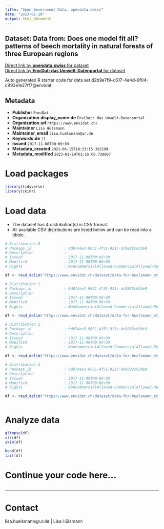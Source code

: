 ```yaml
---
title: "Open Government Data, opendata.swiss"
date: "2023-01-19"
output: html_document
---
```


## Dataset: Data from: Does one model fit all? patterns of beech mortality in natural forests of three European regions



[Direct link by **opendata.swiss** for dataset](https://opendata.swiss/de/dataset/data-from-does-one-model-fit-all-patterns-of-beech-mortality-in-natural-forests-of-three-europe)<br>
[Direct link by **EnviDat: das Umwelt-Datenportal** for dataset](https://www.envidat.ch/#/metadata/data-for-huelsmann_et_al_ecol_appl_2016)

Auto generated R starter code for data set d2b9e7f9-c617-4e4d-9f04-c993e1e27ff7@envidat.

## Metadata

- **Publisher** `EnviDat`
- **Organization.display_name.de** `EnviDat: das Umwelt-Datenportal`
- **Organization.url** `https://www.envidat.ch/`
- **Maintainer** `Lisa Hülsmann`
- **Maintainer_email** `lisa.huelsmann@ur.de`
- **Keywords.de** `[]`
- **Issued** `2017-11-08T00:00:00`
- **Metadata_created** `2021-06-15T16:23:15.382199`
- **Metadata_modified** `2023-01-14T01:16:06.728867`


# Load packages

```r

library(tidyverse)
library(skimr)

```

# Load data

-   The dataset has 4 distribution(s) in CSV format.
-   All available CSV distributions are listed below and can be read into a tibble.

```r

# Distribution 0
# Package_id               : 0d874ee3-9631-4f51-921c-dc9882c63de9
# Description              : 
# Issued                   : 2017-11-08T00:00:00
# Modified                 : 2017-11-08T00:00:00
# Rights                   : NonCommercialAllowed-CommercialAllowed-ReferenceRequired

df <- read_delim('https://www.envidat.ch/dataset/data-for-huelsmann_et_al_ecol_appl_2016/resource/377a5075-693c-444f-b027-6670c4cb0355')

# Distribution 1
# Package_id               : 0d874ee3-9631-4f51-921c-dc9882c63de9
# Description              : 
# Issued                   : 2017-11-08T00:00:00
# Modified                 : 2017-11-08T00:00:00
# Rights                   : NonCommercialAllowed-CommercialAllowed-ReferenceRequired

df <- read_delim('https://www.envidat.ch/dataset/data-for-huelsmann_et_al_ecol_appl_2016/resource/d75ede70-441f-47ef-a7a6-c0f08107d5f7')

# Distribution 2
# Package_id               : 0d874ee3-9631-4f51-921c-dc9882c63de9
# Description              : 
# Issued                   : 2017-11-08T00:00:00
# Modified                 : 2017-11-08T00:00:00
# Rights                   : NonCommercialAllowed-CommercialAllowed-ReferenceRequired

df <- read_delim('https://www.envidat.ch/dataset/data-for-huelsmann_et_al_ecol_appl_2016/resource/2b8cb9cc-a36c-4756-8745-ccd4bb70db13')

# Distribution 3
# Package_id               : 0d874ee3-9631-4f51-921c-dc9882c63de9
# Description              : 
# Issued                   : 2017-11-08T00:00:00
# Modified                 : 2017-11-08T00:00:00
# Rights                   : NonCommercialAllowed-CommercialAllowed-ReferenceRequired

df <- read_delim('https://www.envidat.ch/dataset/data-for-huelsmann_et_al_ecol_appl_2016/resource/45aecd08-e566-401f-b893-faf4567d9544')



```

# Analyze data

```r

glimpse(df)
str(df)
skim(df)

head(df)
tail(df)

```

# Continue your code here...

```r

```

------------------------------------------------------------------------

# Contact

lisa.huelsmann@ur.de | Lisa Hülsmann
